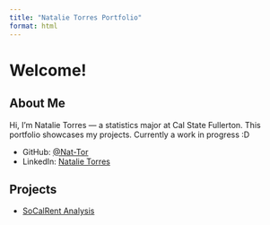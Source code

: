 ```yaml
---
title: "Natalie Torres Portfolio"
format: html
---
```


# Welcome!
## About Me
Hi, I'm Natalie Torres — a statistics major at Cal State Fullerton. This portfolio showcases my projects. Currently a work in progress :D

- GitHub: [@Nat-Tor](https://github.com/Nat-Tor)
- LinkedIn: [Natalie Torres](https://www.linkedin.com/in/natalietorres-o7/)

## Projects
- [SoCalRent Analysis](https://nat-tor.github.io/NatPortfolio/SoCalRentProject.html)



